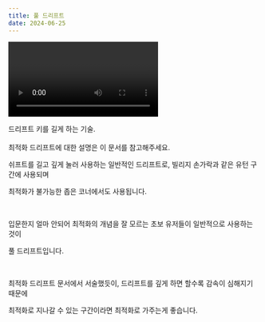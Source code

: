 ```yaml
---
title: 풀 드리프트
date: 2024-06-25
---
```


<Division className="mdRatio">
	<Video fileName="speed/speed-full.mp4" />
</Division>

<Bq>드리프트 키를 길게 하는 기술.<br/><br/>
최적화 드리프트에 대한 설명은 <Link target="_blank" href="/docs/learn/speed/tech/optimize">이 문서</Link>를 참고해주세요.</Bq>

쉬프트를 길고 깊게 눌러 사용하는 일반적인 드리프트로, 빌리지 손가락과 같은 유턴 구간에 사용되며

최적화가 불가능한 좁은 코너에서도 사용됩니다. 

<br/>

입문한지 얼마 안되어 최적화의 개념을 잘 모르는 초보 유저들이 일반적으로 사용하는 것이

풀 드리프트입니다.

<br/>

최적화 드리프트 문서에서 서술했듯이, 드리프트를 깊게 하면 할수록 감속이 심해지기 때문에

최적화로 지나갈 수 있는 구간이라면 최적화로 가주는게 좋습니다.